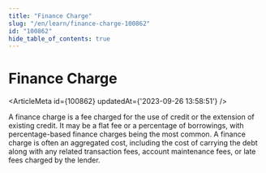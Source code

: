 ```yaml
---
title: "Finance Charge"
slug: "/en/learn/finance-charge-100862"
id: "100862"
hide_table_of_contents: true
---
```



# Finance Charge

<ArticleMeta id={100862} updatedAt={'2023-09-26 13:58:51'} />
<div className='border-solid border-b border-t-0 my-4 border-[var(--ifm-color-gray-300)]' />

A finance charge is a fee charged for the use of credit or the extension of existing credit. It may be a flat fee or a percentage of borrowings, with percentage-based finance charges being the most common. A finance charge is often an aggregated cost, including the cost of carrying the debt along with any related transaction fees, account maintenance fees, or late fees charged by the lender.
